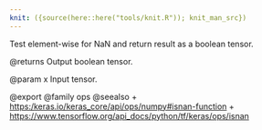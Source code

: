 ```yaml
---
knit: ({source(here::here("tools/knit.R")); knit_man_src})
---
```

Test element-wise for NaN and return result as a boolean tensor.

@returns
    Output boolean tensor.

@param x
Input tensor.

@export
@family ops
@seealso
+ <https:/keras.io/keras_core/api/ops/numpy#isnan-function>
+ <https://www.tensorflow.org/api_docs/python/tf/keras/ops/isnan>
